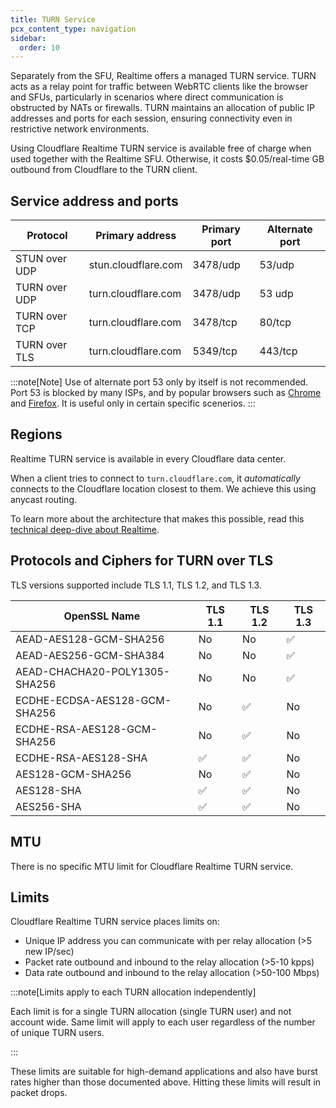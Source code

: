 ```yaml
---
title: TURN Service
pcx_content_type: navigation
sidebar:
  order: 10
---
```


Separately from the SFU, Realtime offers a managed TURN service. TURN acts as a relay point for traffic between WebRTC clients like the browser and SFUs, particularly in scenarios where direct communication is obstructed by NATs or firewalls. TURN maintains an allocation of public IP addresses and ports for each session, ensuring connectivity even in restrictive network environments.

Using Cloudflare Realtime TURN service is available free of charge when used together with the Realtime SFU. Otherwise, it costs $0.05/real-time GB outbound from Cloudflare to the TURN client.

## Service address and ports

| Protocol      | Primary address     | Primary port | Alternate port |
| ------------- | ------------------- | ------------ | -------------- |
| STUN over UDP | stun.cloudflare.com | 3478/udp     | 53/udp         |
| TURN over UDP | turn.cloudflare.com | 3478/udp     | 53 udp         |
| TURN over TCP | turn.cloudflare.com | 3478/tcp     | 80/tcp         |
| TURN over TLS | turn.cloudflare.com | 5349/tcp     | 443/tcp        |

:::note[Note]
Use of alternate port 53 only by itself is not recommended. Port 53 is blocked by many ISPs, and by popular browsers such as [Chrome](https://chromium.googlesource.com/chromium/src.git/+/refs/heads/master/net/base/port_util.cc#44) and [Firefox](https://github.com/mozilla/gecko-dev/blob/master/netwerk/base/nsIOService.cpp#L132). It is useful only in certain specific scenerios.
:::

## Regions

Realtime TURN service is available in every Cloudflare data center.

When a client tries to connect to `turn.cloudflare.com`, it _automatically_ connects to the Cloudflare location closest to them. We achieve this using anycast routing.

To learn more about the architecture that makes this possible, read this [technical deep-dive about Realtime](https://blog.cloudflare.com/cloudflare-calls-anycast-webrtc).

## Protocols and Ciphers for TURN over TLS

TLS versions supported include TLS 1.1, TLS 1.2, and TLS 1.3.

| OpenSSL Name                  | TLS 1.1 | TLS 1.2 | TLS 1.3 |
| ----------------------------- | ------- | ------- | ------- |
| AEAD-AES128-GCM-SHA256        | No      | No      | ✅      |
| AEAD-AES256-GCM-SHA384        | No      | No      | ✅      |
| AEAD-CHACHA20-POLY1305-SHA256 | No      | No      | ✅      |
| ECDHE-ECDSA-AES128-GCM-SHA256 | No      | ✅      | No      |
| ECDHE-RSA-AES128-GCM-SHA256   | No      | ✅      | No      |
| ECDHE-RSA-AES128-SHA          | ✅      | ✅      | No      |
| AES128-GCM-SHA256             | No      | ✅      | No      |
| AES128-SHA                    | ✅      | ✅      | No      |
| AES256-SHA                    | ✅      | ✅      | No      |

## MTU

There is no specific MTU limit for Cloudflare Realtime TURN service.

## Limits

Cloudflare Realtime TURN service places limits on:

- Unique IP address you can communicate with per relay allocation (>5 new IP/sec)
- Packet rate outbound and inbound to the relay allocation (>5-10 kpps)
- Data rate outbound and inbound to the relay allocation (>50-100 Mbps)

:::note[Limits apply to each TURN allocation independently]

Each limit is for a single TURN allocation (single TURN user) and not account wide. Same limit will apply to each user regardless of the number of unique TURN users.

:::

These limits are suitable for high-demand applications and also have burst rates higher than those documented above. Hitting these limits will result in packet drops.
